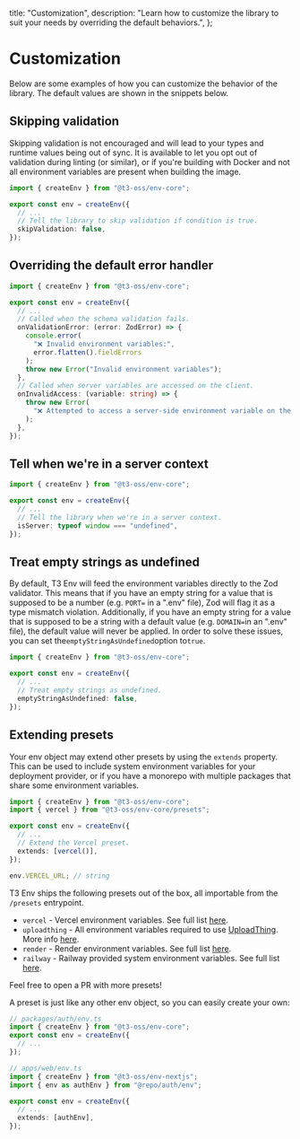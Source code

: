   title: "Customization",
  description:
    "Learn how to customize the library to suit your needs by overriding the default behaviors.",
};

# Customization

Below are some examples of how you can customize the behavior of the library. The default values are shown in the snippets below.

## Skipping validation

<Callout type="warning">

Skipping validation is not encouraged and will lead to your types and runtime values being out of sync. It is available to let you opt out of validation during linting (or similar), or if you're building with Docker and not all environment variables are present when building the image.

</Callout>

```ts title="src/env.ts"
import { createEnv } from "@t3-oss/env-core";

export const env = createEnv({
  // ...
  // Tell the library to skip validation if condition is true.
  skipValidation: false,
});
```

## Overriding the default error handler

```ts title="src/env.ts"
import { createEnv } from "@t3-oss/env-core";

export const env = createEnv({
  // ...
  // Called when the schema validation fails.
  onValidationError: (error: ZodError) => {
    console.error(
      "❌ Invalid environment variables:",
      error.flatten().fieldErrors
    );
    throw new Error("Invalid environment variables");
  },
  // Called when server variables are accessed on the client.
  onInvalidAccess: (variable: string) => {
    throw new Error(
      "❌ Attempted to access a server-side environment variable on the client"
    );
  },
});
```

## Tell when we're in a server context

```ts title="src/env.ts"
import { createEnv } from "@t3-oss/env-core";

export const env = createEnv({
  // ...
  // Tell the library when we're in a server context.
  isServer: typeof window === "undefined",
});
```

## Treat empty strings as undefined

By default, T3 Env will feed the environment variables directly to the Zod validator. This means that if you have an empty string for a value that is supposed to be a number (e.g. `PORT=` in a ".env" file), Zod will flag
it as a type mismatch violation. Additionally, if you have an empty string for a value that is supposed to be a string with a default value (e.g. `DOMAIN=`in an ".env" file), the default value will never be applied. In order to solve these issues, you can set the`emptyStringAsUndefined`option to`true`.

```ts title="src/env.ts"
import { createEnv } from "@t3-oss/env-core";

export const env = createEnv({
  // ...
  // Treat empty strings as undefined.
  emptyStringAsUndefined: false,
});
```

## Extending presets

Your env object may extend other presets by using the `extends` property. This can be used to include system environment variables for your deployment provider, or if you have a monorepo with multiple packages that share some environment variables.

```ts title="src/env.ts"
import { createEnv } from "@t3-oss/env-core";
import { vercel } from "@t3-oss/env-core/presets";

export const env = createEnv({
  // ...
  // Extend the Vercel preset.
  extends: [vercel()],
});

env.VERCEL_URL; // string
```

T3 Env ships the following presets out of the box, all importable from the `/presets` entrypoint.

- `vercel` - Vercel environment variables. See full list [here](https://vercel.com/docs/projects/environment-variables/system-environment-variables#system-environment-variables).
- `uploadthing` - All environment variables required to use [UploadThing](https://uploadthing.com/). More info [here](https://docs.uploadthing.com/getting-started/appdir#add-env-variables).
- `render` - Render environment variables. See full list [here](https://docs.render.com/environment-variables#all-runtimes).
- `railway` - Railway provided system environment variables. See full list [here](https://docs.railway.app/reference/variables#railway-provided-variables).

<Callout type="info">
  Feel free to open a PR with more presets!
</Callout>

A preset is just like any other env object, so you can easily create your own:

```ts
// packages/auth/env.ts
import { createEnv } from "@t3-oss/env-core";
export const env = createEnv({
  // ...
});

// apps/web/env.ts
import { createEnv } from "@t3-oss/env-nextjs";
import { env as authEnv } from "@repo/auth/env";

export const env = createEnv({
  // ...
  extends: [authEnv],
});
```
